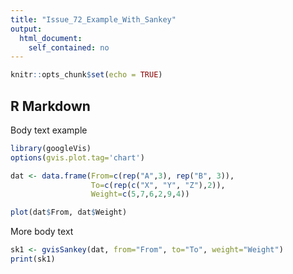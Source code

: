 ```yaml
---
title: "Issue_72_Example_With_Sankey"
output:
  html_document:
    self_contained: no
---
```


```r
knitr::opts_chunk$set(echo = TRUE)
```

## R Markdown

Body text example

```r
library(googleVis)
options(gvis.plot.tag='chart')

dat <- data.frame(From=c(rep("A",3), rep("B", 3)), 
                  To=c(rep(c("X", "Y", "Z"),2)), 
                  Weight=c(5,7,6,2,9,4))

plot(dat$From, dat$Weight)

```

More body text

```r
sk1 <- gvisSankey(dat, from="From", to="To", weight="Weight")
print(sk1)
```

